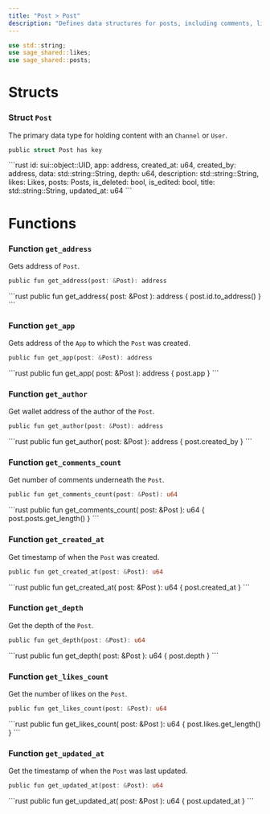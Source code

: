 ```yaml
---
title: "Post > Post"
description: "Defines data structures for posts, including comments, likes, and metadata management. @sage/post > post"
---
```


```rust
use std::string;
use sage_shared::likes;
use sage_shared::posts;
```

# Structs

### Struct `Post`

The primary data type for holding content with an `Channel` or `User`.

```rust
public struct Post has key
```

<Expandable title="Fields">
  ```rust
    id: sui::object::UID,
    app: address,
    created_at: u64,
    created_by: address,
    data: std::string::String,
    depth: u64,
    description: std::string::String,
    likes: Likes,
    posts: Posts,
    is_deleted: bool,
    is_edited: bool,
    title: std::string::String,
    updated_at: u64
  ```
</Expandable>

# Functions

### Function `get_address`

Gets address of `Post`.

```rust
public fun get_address(post: &Post): address
```

<Expandable title="Implementation">
  ```rust
    public fun get_address(
        post: &Post
    ): address {
        post.id.to_address()
    }
  ```
</Expandable>

### Function `get_app`

Gets address of the `App` to which the `Post` was created.

```rust
public fun get_app(post: &Post): address
```

<Expandable title="Implementation">
  ```rust
    public fun get_app(
        post: &Post
    ): address {
        post.app
    }
  ```
</Expandable>

### Function `get_author`

Get wallet address of the author of the `Post`.

```rust
public fun get_author(post: &Post): address
```

<Expandable title="Implementation">
  ```rust
    public fun get_author(
        post: &Post
    ): address {
        post.created_by
    }
  ```
</Expandable>

### Function `get_comments_count`

Get number of comments underneath the `Post`.

```rust
public fun get_comments_count(post: &Post): u64
```

<Expandable title="Implementation">
  ```rust
    public fun get_comments_count(
        post: &Post
    ): u64 {
        post.posts.get_length()
    }
  ```
</Expandable>

### Function `get_created_at`

Get timestamp of when the `Post` was created.

```rust
public fun get_created_at(post: &Post): u64
```

<Expandable title="Implementation">
  ```rust
    public fun get_created_at(
        post: &Post
    ): u64 {
        post.created_at
    }
  ```
</Expandable>

### Function `get_depth`

Get the depth of the `Post`.

```rust
public fun get_depth(post: &Post): u64
```

<Expandable title="Implementation">
  ```rust
    public fun get_depth(
        post: &Post
    ): u64 {
        post.depth
    }
  ```
</Expandable>

### Function `get_likes_count`

Get the number of likes on the `Post`.

```rust
public fun get_likes_count(post: &Post): u64
```

<Expandable title="Implementation">
  ```rust
    public fun get_likes_count(
        post: &Post
    ): u64 {
        post.likes.get_length()
    }
  ```
</Expandable>

### Function `get_updated_at`

Get the timestamp of when the `Post` was last updated.

```rust
public fun get_updated_at(post: &Post): u64
```

<Expandable title="Implementation">
  ```rust
    public fun get_updated_at(
        post: &Post
    ): u64 {
        post.updated_at
    }
  ```
</Expandable>